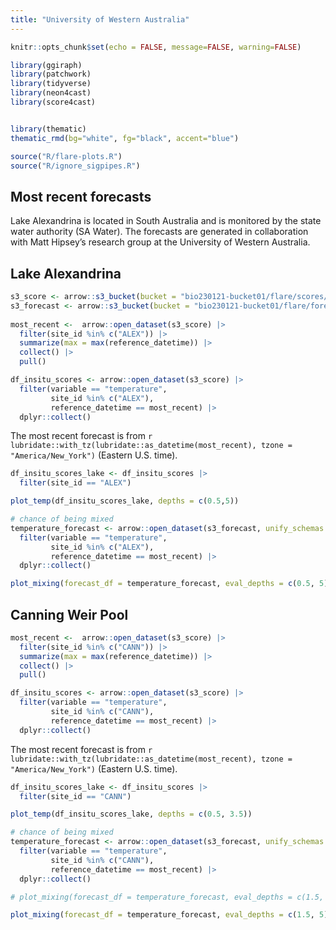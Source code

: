 ```yaml
---
title: "University of Western Australia"
---
```


```r
knitr::opts_chunk$set(echo = FALSE, message=FALSE, warning=FALSE)
```

```r
library(ggiraph)
library(patchwork)
library(tidyverse)
library(neon4cast)
library(score4cast)


library(thematic)
thematic_rmd(bg="white", fg="black", accent="blue")

source("R/flare-plots.R")
source("R/ignore_sigpipes.R")


```

## Most recent forecasts

Lake Alexandrina is located in South Australia and is monitored by the state water authority (SA Water). The forecasts are generated in collaboration with Matt Hipsey's research group at the University of Western Australia.

::: panel-tabset
## Lake Alexandrina

```r
s3_score <- arrow::s3_bucket(bucket = "bio230121-bucket01/flare/scores/parquet", endpoint_override = "renc.osn.xsede.org", anonymous = TRUE)
s3_forecast <- arrow::s3_bucket(bucket = "bio230121-bucket01/flare/forecasts/parquet", endpoint_override = "renc.osn.xsede.org", anonymous = TRUE)
  
most_recent <-  arrow::open_dataset(s3_score) |> 
  filter(site_id %in% c("ALEX")) |> 
  summarize(max = max(reference_datetime)) |> 
  collect() |> 
  pull()

df_insitu_scores <- arrow::open_dataset(s3_score) |> 
  filter(variable == "temperature",
         site_id %in% c("ALEX"),
         reference_datetime == most_recent) |> 
  dplyr::collect()

```

The most recent forecast is from `r lubridate::with_tz(lubridate::as_datetime(most_recent), tzone = "America/New_York")` (Eastern U.S. time).

```r
df_insitu_scores_lake <- df_insitu_scores |> 
  filter(site_id == "ALEX")

plot_temp(df_insitu_scores_lake, depths = c(0.5,5)) 
```

```r
# chance of being mixed
temperature_forecast <- arrow::open_dataset(s3_forecast, unify_schemas = TRUE) |> 
  filter(variable == "temperature",
         site_id %in% c("ALEX"),
         reference_datetime == most_recent) |> 
  dplyr::collect() 

plot_mixing(forecast_df = temperature_forecast, eval_depths = c(0.5, 5), use_density = T, threshold = 0.1)
```

## Canning Weir Pool

```r
most_recent <-  arrow::open_dataset(s3_score) |> 
  filter(site_id %in% c("CANN")) |> 
  summarize(max = max(reference_datetime)) |> 
  collect() |> 
  pull()

df_insitu_scores <- arrow::open_dataset(s3_score) |> 
  filter(variable == "temperature",
         site_id %in% c("CANN"),
         reference_datetime == most_recent) |> 
  dplyr::collect()

```

The most recent forecast is from `r lubridate::with_tz(lubridate::as_datetime(most_recent), tzone = "America/New_York")` (Eastern U.S. time).

```r
df_insitu_scores_lake <- df_insitu_scores |> 
  filter(site_id == "CANN")

plot_temp(df_insitu_scores_lake, depths = c(0.5, 3.5)) 
```

```r
# chance of being mixed
temperature_forecast <- arrow::open_dataset(s3_forecast, unify_schemas = TRUE) |> 
  filter(variable == "temperature",
         site_id %in% c("CANN"),
         reference_datetime == most_recent) |> 
  dplyr::collect() 

# plot_mixing(forecast_df = temperature_forecast, eval_depths = c(1.5, 5), use_density = T, threshold = 0.1)
```
```r
plot_mixing(forecast_df = temperature_forecast, eval_depths = c(1.5, 5), use_density = T, threshold = 0.1)
```
:::
